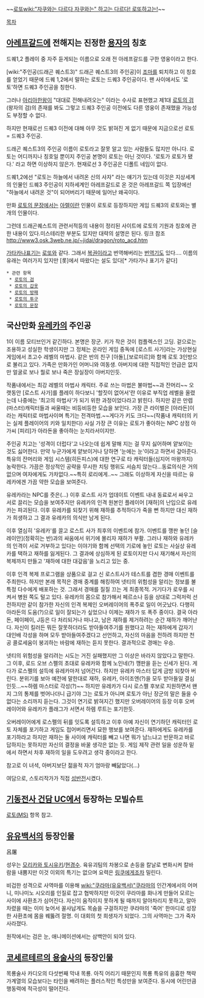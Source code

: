 ~~[[로또]][[wiki:"자쿠와는 다르다 자쿠와는" 하고는 다르다! 로또하고는!]]~~

[[목차]]
== [[아레프갈드]]에 전해지는 진정한 [[용자]]의 칭호 ==
드퀘1,2 플레이 중 자주 듣게되는 이름으로 오래 전 아레프갈드를 구한 영웅이라고 한다.

[wiki:"주인공(드래곤 퀘스트3)" 드래곤 퀘스트3의 주인공]이 [[조마]]를 퇴치하고 이 칭호를 얻었기 때문에 드퀘 1,2에서 말하는 로토는 드퀘3 주인공이다. 팬 사이에서도 '로토'하면 드퀘3 주인공을 칭한다.

그러나 [[아리아한]]왕이 "대대로 전해내려오는" 이라는 수사로 표현했고 제1대 [[로토의 검]](왕자의 검)의 존재를 봐도 그렇고 드퀘3 주인공 이전에도 다른 영웅이 존재했을 가능성도 부정할 수 없다.

하지만 현재로선 드퀘3 이전에 대해 아무 것도 밝혀진 게 없기 때문에 지금으로선 로토 = 드퀘3 주인공. 

드래곤 퀘스트3의 주인공 이름이 로토라고 잘못 알고 있는 사람들도 많지만 아니다. 로토는 어디까지나 칭호일 뿐이지 주인공 본명이 로토는 아닌 것이다. '로토가 로토가 됐다.' 라고 하면 이상하지 않은가. 현재로선 3 주인공은 디폴트 네임이 없다.

드퀘1,2에선 "로토는 하늘에서 내려온 신의 사자" 라는 얘기가 있는데 이것은 지상세계의 인물인 드퀘3 주인공이 지하세계인 아레프갈드로 온 것은 아레프갈드 쪽 입장에선 "하늘에서 내려온 것"이 되어버리기 때문에 일어난 왜곡이다.

만화 [[로토의 문장]]에서는 [[아렐]]이란 인물이 로토로 등장하지만 게임 드퀘3의 로토와는 별개의 인물이다.

그런데 드래곤퀘스트의 관련서적등의 내용이 정리된 사이트에 로토의 기원과 칭호에  관한 내용이 있다.미스테리한 부분도 있지만 대략의 설명은 된다. 링크 참조 [[http://www3.osk.3web.ne.jp/~jidai/dragon/roto_acd.htm]]

[[가타카나]]표기는 [[로또]]와 같다. 그래서 [[복권]]이라고 번역해버리는 [[번역기]]도 있다…. 이름의 유래는 여러가지 있지만 [롯]에서 따왔다는 설도 있다[* 가타가나 표기가 같다]

 * 관련 항목
  * [[로토의 검]]
  * [[로토의 갑옷]]
  * [[로토의 방패]]
  * [[로토의 투구]]
  * [[로토의 문장]]

== 국산만화 [[유레카]]의 주인공 ==
1이 이름 모티브인거 같긴하다.
본명은 장군. 키가 작은 것이 컴플렉스인 고딩. 겉으로는 조용하고 성실한 학생이지만 그 정체는 온라인 게임 중독에 [로스트 사가]라는 가상현실 게임에서 초고수 레벨의 마법사. 같은 반의 친구 [아돌],[보로미르]와 함께 로토 3인방으로 불리고 있다. 가족은 만화가인 어머니와 여동생. 아버지에 대한 직접적인 언급은 없지만 얼굴로 보나 뭘로 보나 죽은 장실장이 아버지인듯.

작품내에서는 최강 레벨의 마법사 캐릭터. 주로 쓰는 마법은 불마법~~과 잔머리~~ 
오랫동안 [로스트 사가]를 플레이 하다보니 '할짓이 없어서'란 이유로 부직업 레벨을 올렸는데 나중에는 '최고의 마법사'가 되기 위한 과정이었다라고 밝힌다. 하지만 같은 만렙 (마스터)캐릭터들과 싸울때는 비등비등한 모습을 보인다. 가장 큰 라이벌은 [아라돈]이라는 캐릭터로 마법사이며 특기는 전격마법.~~게다가 키도 크다~~(작품내 캐릭터의 키는 실제 플레이어의 키와 일치한다) 사실 가장 큰 이유는 로토가 좋아하는 NPC 상점 아가씨 [피리]가 아라돈을 좋아하는 눈치라서이지만. 

주인공 치고는 '성격이 더럽다'고 나오는데 쉽게 말해 지는 걸 무지 싫어하며 얕보이는 것도 싫어한다. 만약 누군가에게 얕보이거나 당하면 '눈에는 눈'이라고 하면서 갚아준다. 특유의 잔머리와 게임 시스템(히든피스)에 대한 연구로 타 캐릭터들(심지어 마왕까지) 농락한다. 가끔은 정상적인 공략을 무시한 치팅 행위도 서슴치 않는다...동료의식은 거의 없으며 여자에게도 가차없다.~~특히 로리에게..~~ 그래도 이상하게 자신을 따르는 유레카에겐 가끔 약한 모습을 보여준다. 

유레카라는 NPC를 줏은(...) 이후 로스트 사가 업데이트 이벤트 내내 동료로서 싸우고 서로 끌리는 모습을 보여주지만 유레카의 인격 원본인 플레이어 [재하]의 난입으로 유레카는 파괴된다. 이후 유레카를 되찾기 위해 재하를 추적하다가 죽을 뻔 하지만 대신 재하가 희생하고 그 결과 유레카의 의식만 남게 된다. 

이후 열심히 '유레카'를 끌고 로스트 사가 최후의 이벤트에 참가. 이벤트를 깽판 놓던 [슬레이안](정확히는 반)과의 싸움에서 위기에 몰리자 재하가 부활. 그러나 재하와 유레카의 인격이 서로 거부하고 있다는 이야기와 함께 선택의 기로에 놓인 로토는 사실상 유레카를 택하고 재하를 잃게된다. 그 결과에 상심하게 된 로토이지만 다시 재기해서 자신의 복제까지 만들고 '재하에 대한 대갚음'을 노리고 있는 중.

이후 인격 복제 프로그램을 상품으로 걸고 신 로스트사가 테스트를 겸한 경매 이벤트를 주최한다. 하지만 본래 목적은 경매 중계를 해킹하여 넷티의 위험성을 알리는 정보를 불특정 다수에게 배포하는 것. 그래서 경매를 질질 끄는 게 최종목적. 거기다가 로우를 시켜서 병원 쪽도 털고 있다. 유레카의 몸으로 참가해서 페르소나 등을 상대로 그럭저럭 선전하지만 같이 참가한 자신의 인격 복제인 오버레이어의 폭주로 일이 어긋났다. 다행히 아라돈의 도움(?)으로 일이 잘되는가 싶었으나 이제는 재하가 또 폭주 중이다. 결국 아라돈, 페이페이, J등은 다 처리되거나 떠나고, 남은 재하를 제거하려는 순간 재하가 깨어난다. 자신이 킬러든 뭐든 잘못하더라도 받아들여주기를 원했다고 하는 재하에게 갑자기 대인배 각성을 하며 모두 받아들여주겠다고 선언하고, 자신의 마음을 전하려 하지만 천공 콜로세움이 붕괴하는 바람에 재하는 듣지 못한다. 결과적으로 경매는 우승.

넷티의 위험성을 알리려는 시도는 거진 실패했지만 그 이상은 바라지 않았다고 말한다. 그 이후, 로드 오브 스펠의 초대로 유레카와 함께 노인네(?) 깽판을 듣는 신세가 된다. 게다가 로스펠의 설득에 유레카마저 넘어간다. 하지만 유레카 마스터 답게 금방 되찾아 버린다. 분위기를 보아 예전에 말한대로 재하, 유레카, 아이조엔(?)을 모두 받아들일 결심인듯...~~하렘 마스터로 각성(?)~~
하지만 유레카가 다시 로스펠 후보로 지원하면서 왠지 그의 통제를 벗어나더니 급기야 그는 로토가 아니며 로토가 아닌 장군의 말은 들을 수 없다는 소리까지 듣는다. 그것이 연기로 밝혀지긴 했지만 오버레이어의 등장 이후 오버레이어와 유레카가 플래그가 서면서 하렘 루트는 포기한듯.

오버레이어에게 로스펠의 뒤를 잇도록 설득하고 이후 아예 자신이 연기하던 캐릭터인 로토 자체를 포기하고 게임도 접어버리면서 묘한 행보를 보여준다. 재하에게도 유레카를 포기하라고 하지만 재하는 둘 사이에 캐릭터를 빼고 나면 뭐가 남느냐고 반문하고 바로 답하지는 못하지만 자신의 결정을 바꿀 생각은 없는 듯. 게임 제작 관련 일을 성운하 밑에서 하면서 차후 재하의 일을 도우려고 생각 중이라고 한다.

참고로 이 녀셕, 아버지보단 젊을적 자기 엄마랑 빼닮았다(...)

여담으로, 스토리작가가 직접 [http://blog.naver.com/aivak/20034428025 성반전]시켰다.

== [[기동전사 건담 UC]]에서 등장하는 모빌슈트 ==
[[로토(MS)]] 항목 참고.

== [[유유백서]]의 등장인물 ==
呂屠

성우는 [[모리카와 토시유키]]/[[현경수]]. 육유괴팀의 차봉으로 손등을 칼날로 변화시켜 칼바람을 내뿜지만 이것 이외의 특기는 없으며 요력은 [[링쿠]]에게조차 밀린다. 

비겁한 성격으로 사역마를 이용해 [[wiki:"쿠라마(유유백서)"쿠라마]]의 인간계에서의 어머니, 미나미노 시오리를 인질로 잡고 협박하지만 이것이 쿠라마를 화나게 만들어 모르는 사이에 사환초가 심어진다. 자신이 움직이지 못하게 될 때까지 알아차리지 못하고, 알아차렸을 때는 이미 늦어서 꼴사납게도 목숨을 구걸하지만 쿠라마의 '죽어' 한마디로 성장한 사환초에 몸을 꿰뚫려 절명. 이 대회의 첫 희생자가 되었다. 그의 사역마는 그가 죽자 사라졌다.

원작에서는 검은 눈, 애니메이션에서는 삼백안이 되어 있다.


== [[코세르테르의 용술사]]의 등장인물 ==
목룡술사 카디오의 다섯번째 막내 목룡.
아직 어리기 때문인지 목룡 특유의 음흉한 책략가계열의 모습보다는 타인을 배려하는 플러스적인 특성만을 보여준다. 동시에 어린만큼 행동력에 적극성이 떨어진다.
